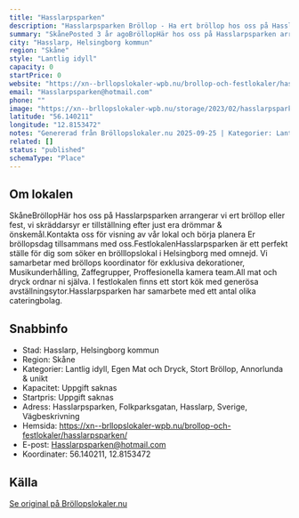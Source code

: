 ```yaml
---
title: "Hasslarpsparken"
description: "Hasslarpsparken Bröllop - Ha ert bröllop hos oss på Hasslarpsparken. Se vår fina Bröllopslokal. Skicka gärna en förfrågan så hjälper vi Er!"
summary: "SkånePosted 3 år agoBröllopHär hos oss på Hasslarpsparken arrangerar vi ert bröllop eller fest, vi skräddarsyr er tillställning efter just era drömmar & önskemål.Kontakta oss för visning av vår lokal…"
city: "Hasslarp, Helsingborg kommun"
region: "Skåne"
style: "Lantlig idyll"
capacity: 0
startPrice: 0
website: "https://xn--brllopslokaler-wpb.nu/brollop-och-festlokaler/hasslarpsparken/"
email: "Hasslarpsparken@hotmail.com"
phone: ""
image: "https://xn--brllopslokaler-wpb.nu/storage/2023/02/hasslarpsparken-brollop-brollopslokal-festlokal-skane-3-_Custom_.webp"
latitude: "56.140211"
longitude: "12.8153472"
notes: "Genererad från Bröllopslokaler.nu 2025-09-25 | Kategorier: Lantlig idyll, Egen Mat och Dryck, Stort Bröllop, Annorlunda & unikt"
related: []
status: "published"
schemaType: "Place"
---
```


## Om lokalen

SkåneBröllopHär hos oss på Hasslarpsparken arrangerar vi ert bröllop eller fest, vi skräddarsyr er tillställning efter just era drömmar & önskemål.Kontakta oss för visning av vår lokal och börja planera Er bröllopsdag tillsammans med oss.FestlokalenHasslarpsparken är ett perfekt ställe för dig som söker en brölllopslokal i Helsingborg med omnejd. Vi samarbetar med bröllops koordinator för exklusiva dekorationer, Musikunderhålling, Zaffegrupper, Proffesionella kamera team.All mat och dryck ordnar ni själva. I festlokalen finns ett stort kök med generösa avställningsytor.Hasslarpsparken har samarbete med ett antal olika cateringbolag.

## Snabbinfo

- Stad: Hasslarp, Helsingborg kommun
- Region: Skåne
- Kategorier: Lantlig idyll, Egen Mat och Dryck, Stort Bröllop, Annorlunda & unikt
- Kapacitet: Uppgift saknas
- Startpris: Uppgift saknas
- Adress: Hasslarpsparken, Folkparksgatan, Hasslarp, Sverige, Vägbeskrivning
- Hemsida: https://xn--brllopslokaler-wpb.nu/brollop-och-festlokaler/hasslarpsparken/
- E-post: Hasslarpsparken@hotmail.com
- Koordinater: 56.140211, 12.8153472

## Källa

[Se original på Bröllopslokaler.nu](https://xn--brllopslokaler-wpb.nu/brollop-och-festlokaler/hasslarpsparken/)
